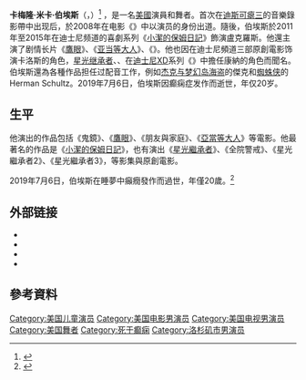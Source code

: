 {{noteTA
|G1=Show
|G2=Movie
|G3=TV
|G4=Disney
|G5=PornHub
|G6=Brazzers
|1=zh-tw:卡梅隆;zh-hk:金馬倫;
}}
{{Infobox entertainer
|type         = 男演员
|name         = 卡梅隆·伯埃斯<br>Cameron Boyce
|foreign_name  = Cameron Mica Boyce
|image       = Cameron Boyce in october 2017.jpg
|caption     = 2017年的伯埃斯
|birth_name  =  卡梅隆·米卡·伯埃斯<br>（Cameron Mica Boyce）<!-- requires a reference if different and not included if same as name --> 
|birth_date  = {{birth date|1999|5|28}}<ref name=disneybio>{{cite web |url=http://www.disneyabcpress.com/disneychannel/bios/letter/B/ |title=Cameron Boyce bio |website=disneyabcpress |accessdate=2015-04-08 |archive-date=2018-06-12 |archive-url=https://web.archive.org/web/20180612162534/https://www.disneyabcpress.com/disneychannel/bios/letter/B/ |dead-url=yes }}</ref>
|birth_place = {{USA}}[[加利福尼亚州|加利福尼亚州]]，[[洛杉磯|洛杉磯]]
|death_date  = {{Death date and age|2019|07|06|1999|05|28}}{{USA}}[[加利福尼亚州|加利福尼亚州]]，[[洛杉磯|洛杉磯]]
|death_cause = 癫痫症发作
|occupation  = 演員，舞者
|yearsactive = 2008年-2019年
| relatives    = 玛雅·伯伊斯
}}
'''卡梅隆·米卡·伯埃斯'''（{{lang-en|'''Cameron Mica Boyce'''}}，{{bd|1999年|5月28日|2019年|7月6日|catIdx=Boyce}}）<ref>{{cite web|url=https://www.nytimes.com/2019/07/07/obituaries/cameron-boyce-dead.html|title=Cameron Boyce, Disney Channel Star, Dies at 20|publisher=[[The_Associated_Press|The Associated Press]]|work=[[The_New_York_Times|The New York Times]]|date=July 7, 2019|access-date=July 18, 2019|archive-date=2019-11-14|archive-url=https://web.archive.org/web/20191114152825/https://www.nytimes.com/2019/07/07/obituaries/cameron-boyce-dead.html|dead-url=no}}</ref> ，是一名[[美國|美國]]演員和舞者。首次在[[迪斯可瘪三|迪斯可瘪三]]的音樂錄影帶中出现后，於2008年在电影《{{le|鬼镜|Mirrors (film)}}》中以演员的身份出道。隨後，伯埃斯於2011年至2015年在迪士尼频道的喜劇系列《[[小潔的保姆日記|小潔的保姆日記]]》飾演盧克羅斯。他還主演了剧情长片《[[鹰眼_(电影)|鷹眼]]》、《[[亚当等大人|亚当等大人]]》、《{{link-en|亞當等大人2|Grown Ups 2}}》。他也因在迪士尼頻道三部原創電影饰演卡洛斯的角色，[[星光继承者|星光继承者]]、{{le|星光继承者2|Descendants (2017)}}、{{le|星光继承者3|Descendants (2019)}}在[[迪士尼XD|迪士尼XD]]系列《{{le|遊戲玩家的指南非常重要|Gamer's Guide to Pretty Much Everything}}》中擔任康納的角色而聞名。伯埃斯還為各種作品担任过配音工作，例如[[杰克与梦幻岛海盗|杰克与梦幻岛海盗]]的傑克和[[蜘蛛侠_(2017年电视剧)|蜘蛛侠]]的Herman Schultz。2019年7月6日，伯埃斯因癫痫症发作而逝世，年仅20岁。

==生平==
他演出的作品包括《鬼鏡》、《[[鷹眼_(電影)|鷹眼]]》、《朋友與家庭》、《[[亞當等大人|亞當等大人]]》等電影。他最著名的作品是《[[小潔的保姆日記|小潔的保姆日記]]》，也有演出《[[星光繼承者|星光繼承者]]》、《全院警戒》、《星光繼承者2》、《星光繼承者3》，等影集與原創電影。

2019年7月6日，伯埃斯在睡夢中癲癇發作而過世，年僅20歲。<ref>{{Cite web |url=https://hot.cnbeta.com/articles/movie/865251.htm |title=存档副本 |accessdate=2019-07-08 |archive-date=2019-07-08 |archive-url=https://web.archive.org/web/20190708075250/https://hot.cnbeta.com/articles/movie/865251.htm |dead-url=no }}</ref>

==外部链接==
* {{AllMovie name}}
* {{IMDb name}}
* {{TCMDb name}}
* {{TV Guide person}}

== 參考資料 ==
{{Reflist}}

{{Authority control}}
{{DEFAULTSORT:Boyce, Cameron}}
[[Category:美国儿童演员|Category:美国儿童演员]]
[[Category:美国电影男演员|Category:美国电影男演员]]
[[Category:美国电视男演员|Category:美国电视男演员]]
[[Category:美国舞者|Category:美国舞者]]
[[Category:死于癫痫|Category:死于癫痫]]
[[Category:洛杉矶市男演员|Category:洛杉矶市男演员]]
